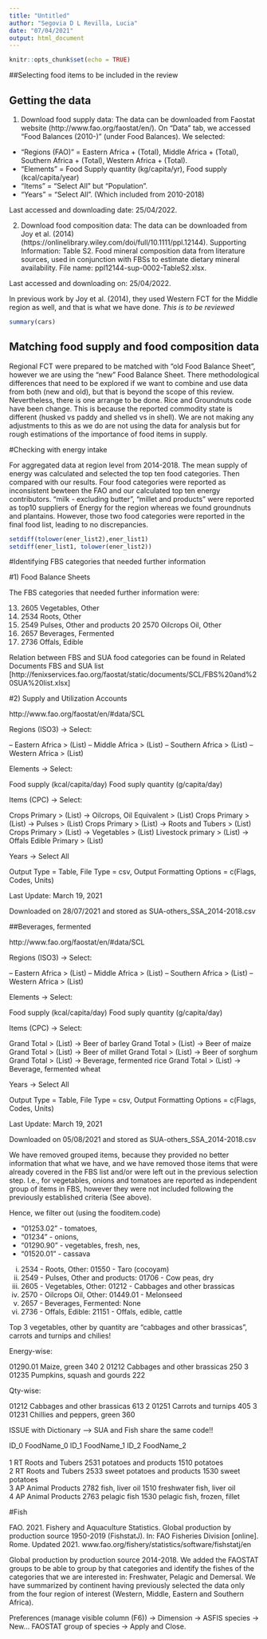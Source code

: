 ```yaml
---
title: "Untitled"
author: "Segovia D L Revilla, Lucia"
date: "07/04/2021"
output: html_document
---
```


```r
knitr::opts_chunk$set(echo = TRUE)
```

##Selecting food items to be included in the review

## Getting the data

1. Download food supply data: The data can be downloaded from Faostat website (http://www.fao.org/faostat/en/). On "Data" tab, we accessed "Food Balances (2010-)" (under Food Balances). We selected:

  - "Regions (FAO)" = Eastern Africa + (Total), Middle Africa + (Total),  Southern Africa + (Total), Western Africa + (Total).
  - "Elements" = Food Supply quantity (kg/capita/yr), Food supply (kcal/capita/year)
  - "Items" = "Select All" but "Population".
  - "Years" = "Select All". (Which included from 2010-2018)

Last accessed and downloading date: 25/04/2022.


2. Download food composition data: The data can be downloaded from Joy et al. (2014) (https://onlinelibrary.wiley.com/doi/full/10.1111/ppl.12144). Supporting Information: Table S2. Food mineral composition data from literature sources, used in conjunction with FBSs to estimate dietary mineral availability. File name: ppl12144-sup-0002-TableS2.xlsx. 

Last accessed and downloading on: 25/04/2022.

In previous work by Joy et al. (2014), they used Western FCT for the Middle region as well, and that is what we have done. *This is to be reviewed* 



```r
summary(cars)
```

## Matching food supply and food composition data

Regional FCT were prepared to be matched with "old Food Balance Sheet", however we are using the "new" Food Balance Sheet. There methodological differences that need to be explored if we want to combine and use data from both (new and old), but that is beyond the scope of this review. Nevertheless, there is one arrange to be done. Rice and Groundnuts code have been change. This is because the reported commodity state is different (husked vs paddy and shelled vs in shell). We are not making any adjustments to this as we do are not using the data for analysis but for rough estimations of the importance of food items in supply. 



#Checking with energy intake

For aggregated data at region level from 2014-2018. The mean supply of energy was calculated and selected the top ten food categories. Then compared with our results. Four food categories were reported as inconsistent bewteen the FAO and our calculated top ten energy contributors. "milk - excluding butter", "millet and products" were reported as top10 suppliers of Energy for the region whereas we found groundnuts and plantains. However, those two food categories were reported in the final food list, leading to no discrepancies.        

```r

setdiff(tolower(ener_list2),ener_list1)
setdiff(ener_list1, tolower(ener_list2))

```

#Identifying FBS categories that needed further information

#1) Food Balance Sheets

The FBS categories that needed further information were:

13) 2605	Vegetables, Other
15) 2534	Roots, Other
19) 2549	Pulses, Other and products
20  2570	Oilcrops Oil, Other
22) 2657	Beverages, Fermented
24) 2736	Offals, Edible

Relation between FBS and SUA food categories can be found in Related Documents
FBS and SUA list [http://fenixservices.fao.org/faostat/static/documents/SCL/FBS%20and%20SUA%20list.xlsx]

#2) Supply and Utilization Accounts

http://www.fao.org/faostat/en/#data/SCL

Regions (ISO3) -> Select:

-- Eastern Africa > (List)
-- Middle Africa > (List)
-- Southern Africa > (List)
-- Western Africa > (List)

Elements -> Select:

Food supply (kcal/capita/day)
Food suply quantity (g/capita/day)

Items (CPC) -> Select:

Crops Primary > (List) -> Oilcrops, Oil Equivalent > (List)
Crops Primary > (List) -> Pulses > (List)
Crops Primary > (List) -> Roots and Tubers > (List)
Crops Primary > (List) -> Vegetables > (List)
Livestock primary > (List) -> Offals Edible Primary > (List)

Years -> Select All

Output Type = Table, File Type = csv, Output Formatting Options = c(Flags, Codes, Units)

Last Update: March 19, 2021

Downloaded on 28/07/2021 and stored as SUA-others_SSA_2014-2018.csv

##Beverages, fermented

http://www.fao.org/faostat/en/#data/SCL

Regions (ISO3) -> Select:

-- Eastern Africa > (List)
-- Middle Africa > (List)
-- Southern Africa > (List)
-- Western Africa > (List)

Elements -> Select:

Food supply (kcal/capita/day)
Food suply quantity (g/capita/day)

Items (CPC) -> Select:

Grand Total > (List) -> Beer of barley
Grand Total > (List) -> Beer of maize
Grand Total > (List) -> Beer of millet
Grand Total > (List) -> Beer of sorghum
Grand Total > (List) -> Beverage, fermented rice
Grand Total > (List) -> Beverage, fermented wheat

Years -> Select All

Output Type = Table, File Type = csv, Output Formatting Options = c(Flags, Codes, Units)

Last Update: March 19, 2021

Downloaded on 05/08/2021 and stored as SUA-others_SSA_2014-2018.csv


We have removed grouped items, because they provided no better information that what we have, and 
we have removed those items that were already covered in the FBS list and/or were left out in the previous selection step. I.e., for vegetables, onions and tomatoes are reported as independent group of items in FBS, however they were not included following the previously established criteria (See above).

Hence, we filter out (using the fooditem.code)

- "01253.02" - tomatoes, 
- "01234" - onions,
- "01290.90" - vegetables, fresh, nes,
- "01520.01" - cassava

i.	2534 - Roots, Other: 01550 - Taro (cocoyam)   
ii.	2549 - Pulses, Other and products: 01706 - Cow peas, dry
iii.	2605 - Vegetables, Other: 01212 - Cabbages and other brassicas
iv.	2570 - Oilcrops Oil, Other: 01449.01 - Melonseed
v.	2657 - Beverages, Fermented: None 
vi.	2736 - Offals, Edible: 21151 - Offals, edible, cattle


Top 3 vegetables, other by quantity are "cabbages and other brassicas", carrots and turnips and chilies!

Energy-wise:

 01290.01        Maize, green                   340
 2 01212         Cabbages and other brassicas   250
 3 01235         Pumpkins, squash and gourds    222

Qty-wise:

   01212         Cabbages and other brassicas   613
 2 01251         Carrots and turnips            405
 3 01231         Chillies and peppers, green    360
 

ISSUE with Dictionary --> SUA and Fish share the same code!!

 ID_0  FoodName_0        ID_1 FoodName_1                  ID_2  FoodName_2                  
  <chr> <chr>            <dbl> <chr>                       <chr> <chr>                       
1 RT    Roots and Tubers  2531 potatoes and products       1510  potatoes                    
2 RT    Roots and Tubers  2533 sweet potatoes and products 1530  sweet potatoes              
3 AP    Animal Products   2782 fish, liver oil             1510  freshwater fish, liver oil  
4 AP    Animal Products   2763 pelagic fish                1530  pelagic fish, frozen, fillet

#Fish

FAO. 2021. Fishery and Aquaculture Statistics. Global production by production source 1950-2019 (FishstatJ). In: FAO Fisheries Division [online]. Rome. Updated 2021. www.fao.org/fishery/statistics/software/fishstatj/en

Global production by production source 2014-2018. We added the FAOSTAT groups to be able to group by that categories and identify the fishes of the categories that we are interested in: Freshwater, Pelagic and Demersal. We have summarized by continent having previously selected the data only from the four region of interest (Western, Middle, Eastern and Southern Africa).


Preferences (manage visible column (F6)) -> Dimension -> ASFIS species -> New... 
FAOSTAT group of species -> Apply and Close. 

